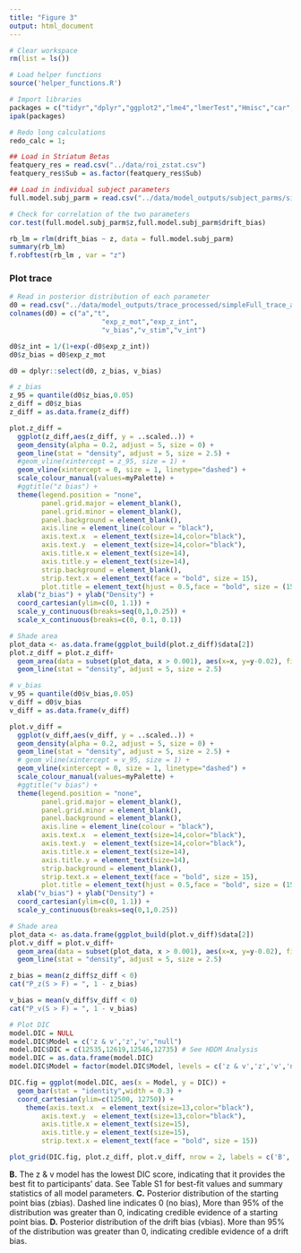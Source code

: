 ```yaml
---
title: "Figure 3"
output: html_document
---
```


```r
# Clear workspace
rm(list = ls())

# Load helper functions
source('helper_functions.R')

# Import libraries
packages = c("tidyr","dplyr","ggplot2","lme4","lmerTest","Hmisc","car","lmtest","Rarity","cowplot","MASS",'sfsmisc')
ipak(packages)

# Redo long calculations
redo_calc = 1;

## Load in Striatum Betas
featquery_res = read.csv("../data/roi_zstat.csv")
featquery_res$Sub = as.factor(featquery_res$Sub)

## Load in individual subject parameters
full.model.subj_parm = read.csv("../data/model_outputs/subject_parms/simpleFull_subjparms.csv")

# Check for correlation of the two parameters
cor.test(full.model.subj_parm$z,full.model.subj_parm$drift_bias)

rb_lm = rlm(drift_bias ~ z, data = full.model.subj_parm)
summary(rb_lm)
f.robftest(rb_lm , var = "z")

```

### Plot trace

```r
# Read in posterior distribution of each parameter
d0 = read.csv("../data/model_outputs/trace_processed/simpleFull_trace_all.csv",header = F) 
colnames(d0) = c("a","t",
                       "exp_z_mot","exp_z_int",
                       "v_bias","v_stim","v_int")

d0$z_int = 1/(1+exp(-d0$exp_z_int))
d0$z_bias = d0$exp_z_mot

d0 = dplyr::select(d0, z_bias, v_bias)

# z_bias
z_95 = quantile(d0$z_bias,0.05)
z_diff = d0$z_bias
z_diff = as.data.frame(z_diff)

plot.z_diff = 
  ggplot(z_diff,aes(z_diff, y = ..scaled..)) +
  geom_density(alpha = 0.2, adjust = 5, size = 0) +
  geom_line(stat = "density", adjust = 5, size = 2.5) +
  #geom_vline(xintercept = z_95, size = 1) +
  geom_vline(xintercept = 0, size = 1, linetype="dashed") + 
  scale_colour_manual(values=myPalette) +
  #ggtitle("z bias") +
  theme(legend.position = "none",
        panel.grid.major = element_blank(), 
        panel.grid.minor = element_blank(),
        panel.background = element_blank(), 
        axis.line = element_line(colour = "black"),
        axis.text.x  = element_text(size=14,color="black"),
        axis.text.y  = element_text(size=14,color="black"),
        axis.title.x = element_text(size=14),
        axis.title.y = element_text(size=14),
        strip.background = element_blank(),
        strip.text.x = element_text(face = "bold", size = 15),
        plot.title = element_text(hjust = 0.5,face = "bold", size = (15))) +
  xlab("z_bias") + ylab("Density") +
  coord_cartesian(ylim=c(0, 1.1)) +
  scale_y_continuous(breaks=seq(0,1,0.25)) +
  scale_x_continuous(breaks=c(0, 0.1, 0.1))

# Shade area
plot_data <- as.data.frame(ggplot_build(plot.z_diff)$data[2])
plot.z_diff = plot.z_diff+ 
  geom_area(data = subset(plot_data, x > 0.001), aes(x=x, y=y-0.02), fill="grey", alpha = 0.8) + 
  geom_line(stat = "density", adjust = 5, size = 2.5)

# v_bias
v_95 = quantile(d0$v_bias,0.05)
v_diff = d0$v_bias
v_diff = as.data.frame(v_diff)

plot.v_diff = 
  ggplot(v_diff,aes(v_diff, y = ..scaled..)) +
  geom_density(alpha = 0.2, adjust = 5, size = 0) +
  geom_line(stat = "density", adjust = 5, size = 2.5) +
  # geom_vline(xintercept = v_95, size = 1) +
  geom_vline(xintercept = 0, size = 1, linetype="dashed") + 
  scale_colour_manual(values=myPalette) +
  #ggtitle("v bias") +
  theme(legend.position = "none",
        panel.grid.major = element_blank(), 
        panel.grid.minor = element_blank(),
        panel.background = element_blank(), 
        axis.line = element_line(colour = "black"),
        axis.text.x  = element_text(size=14,color="black"),
        axis.text.y  = element_text(size=14,color="black"),
        axis.title.x = element_text(size=14),
        axis.title.y = element_text(size=14),
        strip.background = element_blank(),
        strip.text.x = element_text(face = "bold", size = 15),
        plot.title = element_text(hjust = 0.5,face = "bold", size = (15))) +
  xlab("v_bias") + ylab("Density") +
  coord_cartesian(ylim=c(0, 1.1)) +
  scale_y_continuous(breaks=seq(0,1,0.25))

# Shade area
plot_data <- as.data.frame(ggplot_build(plot.v_diff)$data[2])
plot.v_diff = plot.v_diff+ 
  geom_area(data = subset(plot_data, x > 0.001), aes(x=x, y=y-0.02), fill="grey", alpha = 0.8) + 
  geom_line(stat = "density", adjust = 5, size = 2.5)

z_bias = mean(z_diff$z_diff < 0)
cat("P_z(S > F) = ", 1 - z_bias)

v_bias = mean(v_diff$v_diff < 0)
cat("P_v(S > F) = ", 1 - v_bias)
```


```r
# Plot DIC
model.DIC = NULL
model.DIC$Model = c('z & v','z','v',"null")
model.DIC$DIC = c(12535,12619,12546,12735) # See HDDM Analysis 
model.DIC = as.data.frame(model.DIC)
model.DIC$Model = factor(model.DIC$Model, levels = c('z & v','z','v','null'))

DIC.fig = ggplot(model.DIC, aes(x = Model, y = DIC)) + 
  geom_bar(stat = "identity",width = 0.3) +
  coord_cartesian(ylim=c(12500, 12750)) +
    theme(axis.text.x  = element_text(size=13,color="black"),
        axis.text.y  = element_text(size=13,color="black"),
        axis.title.x = element_text(size=15),
        axis.title.y = element_text(size=15),
        strip.text.x = element_text(face = "bold", size = 15))

```


```r
plot_grid(DIC.fig, plot.z_diff, plot.v_diff, nrow = 2, labels = c('B','C','D'))
```

**B.** The z & v model has the lowest DIC score, indicating that it provides the best fit to participants’ data. See Table S1 for best-fit values and summary statistics of all model parameters. **C.** Posterior distribution of the starting point bias (zbias). Dashed line indicates 0 (no bias), More than 95% of the distribution was greater than 0, indicating credible evidence of a starting point bias. **D.** Posterior distribution of the drift bias (vbias). More than 95% of the distribution was greater than 0, indicating credible evidence of a drift bias. 
